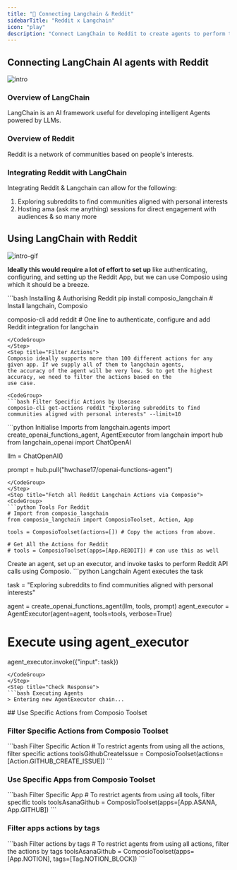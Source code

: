```yaml
---
title: "🚀 Connecting Langchain & Reddit"
sidebarTitle: "Reddit x Langchain"
icon: "play"
description: "Connect LangChain to Reddit to create agents to perform tasks using natural language"
---
```


## Connecting LangChain AI agents with Reddit
![intro](/media/intro.jpg)

### Overview of LangChain

LangChain is an AI framework useful for developing intelligent Agents powered by LLMs.

### Overview of Reddit

Reddit is a network of communities based on people's interests.

### Integrating Reddit with LangChain

Integrating Reddit & Langchain can allow for the following:

1. Exploring subreddits to find communities aligned with personal interests
2. Hosting ama (ask me anything) sessions for direct engagement with audiences
& so many more

## Using LangChain with Reddit
![intro-gif](/media/intro.gif)
<Steps>
<Step title="Setting Up the Environment">

**Ideally this would require a lot of effort to set up** like authenticating, configuring, and setting up the Reddit App, but we can use Composio using which it should be a breeze.

<CodeGroup>
```bash Installing & Authorising Reddit
pip install composio_langchain # Install langchain, Composio 

composio-cli add reddit # One line to authenticate, configure and add Reddit integration for langchain
```
</CodeGroup>
</Step>
<Step title="Filter Actions">
Composio ideally supports more than 100 different actions for any given app. If we supply all of them to langchain agents, 
the accuracy of the agent will be very low. So to get the highest accuracy, we need to filter the actions based on the 
use case.

<CodeGroup>
```bash Filter Specific Actions by Usecase
composio-cli get-actions reddit "Exploring subreddits to find communities aligned with personal interests" --limit=10
```
</CodeGroup>

</Step>
<Step title="Import Base Packages">

<CodeGroup>
```python Initialise Imports
from langchain.agents import create_openai_functions_agent, AgentExecutor
from langchain import hub
from langchain_openai import ChatOpenAI


llm = ChatOpenAI()

prompt = hub.pull("hwchase17/openai-functions-agent")
```
</CodeGroup>
</Step>
<Step title="Fetch all Reddit Langchain Actions via Composio">
<CodeGroup>
```python Tools For Reddit
# Import from composio_langchain
from composio_langchain import ComposioToolset, Action, App

tools = ComposioToolset(actions=[]) # Copy the actions from above. 

# Get All the Actions for Reddit
# tools = ComposioToolset(apps=[App.REDDIT]) # can use this as well
```
</CodeGroup>
</Step>
<Step title="Execute the Agent">
Create an agent, set up an executor, and invoke tasks to perform Reddit API calls using Composio. 
<CodeGroup>
```python Langchain Agent executes the task

task = "Exploring subreddits to find communities aligned with personal interests"

agent = create_openai_functions_agent(llm, tools, prompt)
agent_executor = AgentExecutor(agent=agent, tools=tools, verbose=True)

# Execute using agent_executor
agent_executor.invoke({"input": task})
```
</CodeGroup>
</Step>
<Step title="Check Response">
```bash Executing Agents
> Entering new AgentExecutor chain...
```
</Step>
</Steps>
## Use Specific Actions from Composio Toolset

### Filter Specific Actions from Composio Toolset

<CodeGroup>
```bash Filter Specific Action
# To restrict agents from using all the actions, filter specific actions
toolsGithubCreateIssue = ComposioToolset(actions=[Action.GITHUB_CREATE_ISSUE])
```
</CodeGroup>

### Use Specific Apps from Composio Toolset
<CodeGroup>
```bash Filter Specific App
# To restrict agents from using all tools, filter specific tools
toolsAsanaGithub = ComposioToolset(apps=[App.ASANA, App.GITHUB])
```
</CodeGroup>

### Filter apps actions by tags 
<CodeGroup>
```bash Filter actions by tags
# To restrict agents from using all actions, filter the actions by tags
toolsAsanaGithub = ComposioToolset(apps=[App.NOTION], tags=[Tag.NOTION_BLOCK])
```
</CodeGroup>

